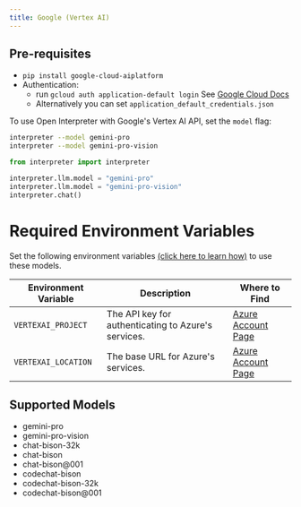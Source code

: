 ```yaml
---
title: Google (Vertex AI)
---
```


## Pre-requisites
* `pip install google-cloud-aiplatform`
* Authentication: 
    * run `gcloud auth application-default login` See [Google Cloud Docs](https://cloud.google.com/docs/authentication/external/set-up-adc)
    * Alternatively you can set `application_default_credentials.json`

To use Open Interpreter with Google's Vertex AI API, set the `model` flag:

<CodeGroup>

```bash Terminal
interpreter --model gemini-pro
interpreter --model gemini-pro-vision
```

```python Python
from interpreter import interpreter

interpreter.llm.model = "gemini-pro"
interpreter.llm.model = "gemini-pro-vision"
interpreter.chat()
```

</CodeGroup>

# Required Environment Variables

Set the following environment variables [(click here to learn how)](https://chat.openai.com/share/1062cdd8-62a1-4aa8-8ec9-eca45645971a) to use these models.

| Environment Variable  | Description  | Where to Find  |
| --------------------- | ------------ | -------------- |
| `VERTEXAI_PROJECT`       | The API key for authenticating to Azure's services. | [Azure Account Page](https://portal.azure.com/#blade/Microsoft_AAD_IAM/ActiveDirectoryMenuBlade/RegisteredApps) |
| `VERTEXAI_LOCATION`      | The base URL for Azure's services. | [Azure Account Page](https://portal.azure.com/#blade/Microsoft_AAD_IAM/ActiveDirectoryMenuBlade/RegisteredApps) |

## Supported Models

- gemini-pro
- gemini-pro-vision
- chat-bison-32k
- chat-bison
- chat-bison@001
- codechat-bison
- codechat-bison-32k
- codechat-bison@001
